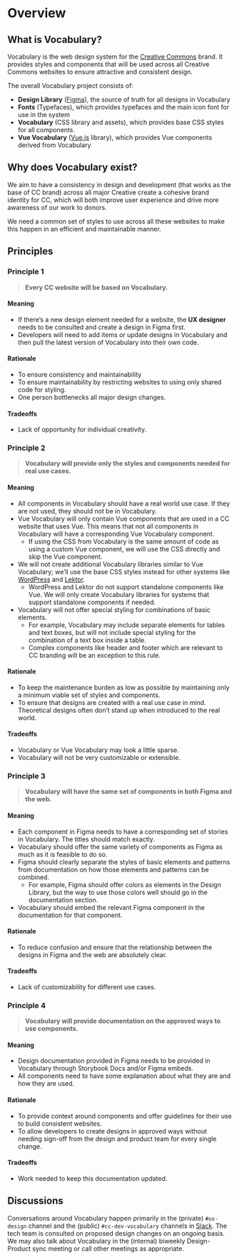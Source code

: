 
<Meta title="Hello/Overview" />

# Overview

## What is Vocabulary?

Vocabulary is the web design system for the [Creative Commons](https://opensource.creativecommons.org/) brand. It provides styles and components that will be used across all Creative Commons websites to ensure attractive and consistent design.

The overall Vocabulary project consists of:
- **Design Library** ([Figma](https://figma.com)), the source of truth for all designs in Vocabulary
- **Fonts** (Typefaces), which provides typefaces and the main icon font for use in the system
- **Vocabulary** (CSS library and assets), which provides base CSS styles for all components.
- **Vue Vocabulary** ([Vue.js](https://vuejs.org) library), which provides Vue components derived from Vocabulary

## Why does Vocabulary exist?

We aim to have a consistency in design and development (that works as the base of CC brand) across all major Creative
create a cohesive brand identity for CC, which will both improve user experience and drive more awareness of our work
to donors.

We need a common set of styles to use across all these websites to make this happen in an efficient and maintainable
manner.

## Principles

### Principle 1

> **Every CC website will be based on Vocabulary.**

#### Meaning
- If there’s a new design element needed for a website, the **UX designer** needs to be consulted and create a design in Figma first.
- Developers will need to add items or update designs in Vocabulary and then pull the latest version of Vocabulary into their own code.

#### Rationale
- To ensure consistency and maintainability
- To ensure maintainability by restricting websites to using only shared code for styling.
- One person bottlenecks all major design changes.

#### Tradeoffs
- Lack of opportunity for individual creativity.

### Principle 2

> **Vocabulary will provide only the styles and components needed for real use cases.**

#### Meaning
- All components in Vocabulary should have a real world use case. If they are not used, they should not be in
  Vocabulary.
- Vue Vocabulary will only contain Vue components that are used in a CC website that uses Vue. This means that not all
  components in Vocabulary will have a corresponding Vue Vocabulary component.
  - If using the CSS from Vocabulary is the same amount of code as using a custom Vue component, we will use the CSS
    directly and skip the Vue component.
- We will not create additional Vocabulary libraries similar to Vue Vocabulary; we’ll use the base CSS styles instead
  for other systems like [WordPress](https://wordpress.org/) and [Lektor](https://www.getlektor.com/).
  - WordPress and Lektor do not support standalone components like Vue. We will only create Vocabulary libraries for
    systems that support standalone components if needed.
- Vocabulary will not offer special styling for combinations of basic elements.
  - For example, Vocabulary may include separate elements for tables and text boxes, but will not include special
    styling for the combination of a text box inside a table.
  - Complex components like header and footer which are relevant to CC branding will be an exception to this rule.

#### Rationale
- To keep the maintenance burden as low as possible by maintaining only a minimum viable set of styles and components.
- To ensure that designs are created with a real use case in mind. Theoretical designs often don’t stand up when
  introduced to the real world.

#### Tradeoffs
- Vocabulary or Vue Vocabulary may look a little sparse.
- Vocabulary will not be very customizable or extensible.

### Principle 3

> **Vocabulary will have the same set of components in both Figma and the web.**

#### Meaning
- Each component in Figma needs to have a corresponding set of stories in Vocabulary. The titles should match exactly.
- Vocabulary should offer the same variety of components as Figma as much as it is feasible to do so.
- Figma should clearly separate the styles of basic elements and patterns from documentation on how those elements and
  patterns can be combined.
  - For example, Figma should offer colors as elements in the Design Library, but the way to use those colors well
    should go in the documentation section.
- Vocabulary should embed the relevant Figma component in the documentation for that component.

#### Rationale
- To reduce confusion and ensure that the relationship between the designs in Figma and the web are absolutely clear.

#### Tradeoffs
- Lack of customizability for different use cases.

### Principle 4

> **Vocabulary will provide documentation on the approved ways to use components.**

#### Meaning
- Design documentation provided in Figma needs to be provided in Vocabulary through Storybook Docs and/or Figma embeds.
- All components need to have some explanation about what they are and how they are used.

#### Rationale
- To provide context around components and offer guidelines for their use to build consistent websites.
- To allow developers to create designs in approved ways without needing sign-off from the design and product team for
  every single change.

#### Tradeoffs
- Work needed to keep this documentation updated.

## Discussions

Conversations around Vocabulary happen primarily in the (private) `#ux-design` channel and the (public) `#cc-dev-vocabulary` channels in [Slack](https://creativecommons.slack.com). The tech team is consulted on proposed design changes on an ongoing basis. We may also talk about Vocabulary in the (internal) biweekly Design-Product sync meeting or call other meetings as appropriate.
